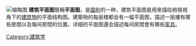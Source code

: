 {{Expand language|1=en|time=2021-03-23T04:00:49+00:00}}
[[File:Sample_Floorplan.jpg|缩略图]]
'''建筑平面图'''簡稱'''平面图'''，是[[圖則|圖則]]的一种，建筑平面图是用來描绘俯視視角下的[[建筑物|建筑物]]的平面结构图。建築物的每层楼都会有一幅平面图，描述一层樓有哪些房間以及每间房間的位置。详细的平面图還会描述每间房間會有哪些[[家具|家具]]。

[[Category:建筑学|Category:建筑学]]